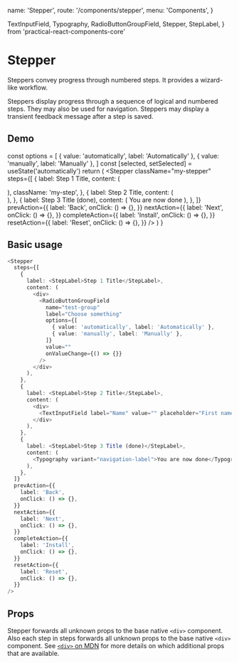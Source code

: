   name: 'Stepper',
  route: '/components/stepper',
  menu: 'Components',
}

  TextInputField,
  Typography,
  RadioButtonGroupField,
  Stepper,
  StepLabel,
} from 'practical-react-components-core'

# Stepper

Steppers convey progress through numbered steps. It provides a wizard-like workflow.

Steppers display progress through a sequence of logical and numbered steps.
They may also be used for navigation.
Steppers may display a transient feedback message after a step is saved.

## Demo


  const options = [
    { value: 'automatically', label: 'Automatically' },
    { value: 'manually', label: 'Manually' },
  ]
  const [selected, setSelected] = useState('automatically')
  return (
    <Stepper
      className="my-stepper"
      steps={[
        {
          label: <StepLabel>Step 1 Title</StepLabel>,
          content: (
            <div>
              <RadioButtonGroupField
                name="test-group"
                label="Choose something"
                options={options}
                value={selected}
                onValueChange={setSelected}
              />
            </div>
          ),
          className: 'my-step',
        },
        {
          label: <StepLabel>Step 2 Title</StepLabel>,
          content: (
            <div>
              <TextInputField label="Name" value="" placeholder="First name" />
            </div>
          ),
        },
        {
          label: <StepLabel>Step 3 Title (done)</StepLabel>,
          content: (
            <Typography variant="navigation-label">You are now done</Typography>
          ),
        },
      ]}
      prevAction={{
        label: 'Back',
        onClick: () => {},
      }}
      nextAction={{
        label: 'Next',
        onClick: () => {},
      }}
      completeAction={{
        label: 'Install',
        onClick: () => {},
      }}
      resetAction={{
        label: 'Reset',
        onClick: () => {},
      }}
    />
  )
}

<DemoComponent />

## Basic usage

```typescript type="live"
<Stepper
  steps={[
    {
      label: <StepLabel>Step 1 Title</StepLabel>,
      content: (
        <div>
          <RadioButtonGroupField
            name="test-group"
            label="Choose something"
            options={[
              { value: 'automatically', label: 'Automatically' },
              { value: 'manually', label: 'Manually' },
            ]}
            value=""
            onValueChange={() => {}}
          />
        </div>
      ),
    },
    {
      label: <StepLabel>Step 2 Title</StepLabel>,
      content: (
        <div>
          <TextInputField label="Name" value="" placeholder="First name" />
        </div>
      ),
    },
    {
      label: <StepLabel>Step 3 Title (done)</StepLabel>,
      content: (
        <Typography variant="navigation-label">You are now done</Typography>
      ),
    },
  ]}
  prevAction={{
    label: 'Back',
    onClick: () => {},
  }}
  nextAction={{
    label: 'Next',
    onClick: () => {},
  }}
  completeAction={{
    label: 'Install',
    onClick: () => {},
  }}
  resetAction={{
    label: 'Reset',
    onClick: () => {},
  }}
/>
```

## Props

Stepper forwards all unknown props to the base native `<div>` component. Also each step in steps forwards all unknown props to the base native `<div>` component. See
[`<div>` on MDN](https://developer.mozilla.org/en-US/docs/Web/HTML/Element/div) for more
details on which additional props that are available.

<Props of="Stepper" />
